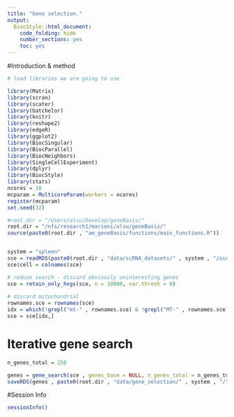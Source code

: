 ```yaml
---
title: "Gene selection."
output:
  BiocStyle::html_document:
    code_folding: hide
    number_sections: yes
    toc: yes  
---
```


#Introduction & method


```r
# load libraries we are going to use

library(Matrix)
library(scran)
library(scater)
library(batchelor)
library(knitr)
library(reshape2)
library(edgeR)
library(ggplot2)
library(BiocSingular)
library(BiocParallel)
library(BiocNeighbors)
library(SingleCellExperiment)
library(dplyr)
library(BiocStyle)
library(stats)
ncores = 10
mcparam = MulticoreParam(workers = ncores)
register(mcparam)
set.seed(32)

#root.dir = "/Users/alsu/Develop/geneBasis/"
root.dir = "/nfs/research1/marioni/alsu/geneBasis/"
source(paste0(root.dir , "am_geneBasis/functions/main_functions.R"))


system = "spleen"
sce = readRDS(paste0(root.dir , "data/scRNA_datasets/" , system , "/sce_" , system , ".Rds"))
sce$cell = colnames(sce)

# reduce search - discard obviously uninteresting genes
sce = retain_only_hvgs(sce, n = 10000, var.thresh = 0)
  
# discard mitochondrial
rownames.sce = rownames(sce)
idx = which(!grepl("mt-" , rownames.sce) & !grepl("MT-" , rownames.sce) & !grepl("Mt-" , rownames.sce))
sce = sce[idx,]


```


# Iterative gene search

```r


n_genes_total = 250

genes = gene_search(sce , genes_base = NULL, n_genes_total = n_genes_total, batch = "sample", n.neigh = 5, p = 3, K = 5, nPC = NULL, ncores = ncores)
saveRDS(genes , paste0(root.dir , "data/gene_selection/" , system , "/" , "gene_selection", ".Rds"))


```

#Session Info

```r
sessionInfo()
```
